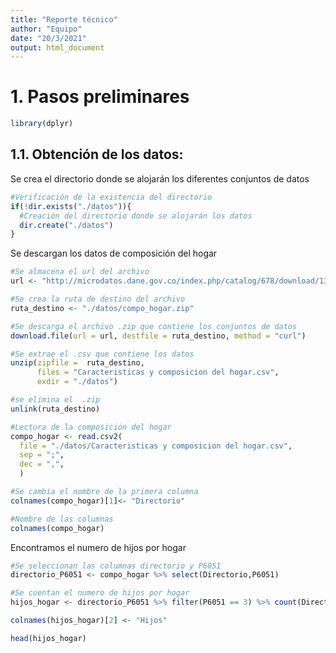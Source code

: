 ```yaml
---
title: "Reporte técnico"
author: "Equipo"
date: "20/3/2021"
output: html_document
---
```


# 1. Pasos preliminares
```r
library(dplyr)
```

## 1.1. Obtención de los datos:

Se crea el directorio donde se alojarán los diferentes conjuntos de datos 
```r
#Verificación de la existencia del directorio
if(!dir.exists("./datos")){
  #Creación del directorio donde se alojarán los datos
  dir.create("./datos")
}
```

Se descargan los datos de composición del hogar
```r
#Se almacena el url del archivo
url <- "http://microdatos.dane.gov.co/index.php/catalog/678/download/13707"

#Se crea la ruta de destino del archivo
ruta_destino <- "./datos/compo_hogar.zip"

#Se descarga el archivo .zip que contiene los conjuntos de datos 
download.file(url = url, destfile = ruta_destino, method = "curl")

#Se extrae el .csv que contiene los datos
unzip(zipfile =  ruta_destino, 
      files = "Caracteristicas y composicion del hogar.csv",
      exdir = "./datos")

#se elimina el  .zip
unlink(ruta_destino)
```

```r
#Lectura de la composición del hogar
compo_hogar <- read.csv2(
  file = "./datos/Caracteristicas y composicion del hogar.csv",
  sep = ";",
  dec = ",",
  )

#Se cambia el nombre de la primera columna
colnames(compo_hogar)[1]<- "Directorio"

#Nombre de las columnas
colnames(compo_hogar)

```

Encontramos el numero de hijos por hogar
```r
#Se seleccionan las columnas directorio y P6051
directorio_P6051 <- compo_hogar %>% select(Directorio,P6051)

#Se cuentan el numero de hijos por hogar
hijos_hogar <- directorio_P6051 %>% filter(P6051 == 3) %>% count(Directorio)

colnames(hijos_hogar)[2] <- "Hijos"

head(hijos_hogar)
```

